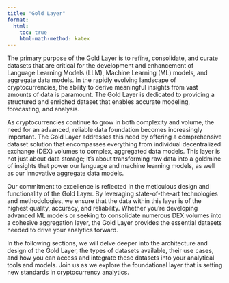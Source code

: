 ```yaml
---
title: "Gold Layer"
format:
  html:
    toc: true
    html-math-method: katex
---
```


The primary purpose of the Gold Layer is to refine, consolidate, and curate datasets that are critical for the development and enhancement of Language Learning Models (LLM), Machine Learning (ML) models, and aggregate data models. In the rapidly evolving landscape of cryptocurrencies, the ability to derive meaningful insights from vast amounts of data is paramount. The Gold Layer is dedicated to providing a structured and enriched dataset that enables accurate modeling, forecasting, and analysis.

As cryptocurrencies continue to grow in both complexity and volume, the need for an advanced, reliable data foundation becomes increasingly important. The Gold Layer addresses this need by offering a comprehensive dataset solution that encompasses everything from individual decentralized exchange (DEX) volumes to complex, aggregated data models. This layer is not just about data storage; it's about transforming raw data into a goldmine of insights that power our language and machine learning models, as well as our innovative aggregate data models.

Our commitment to excellence is reflected in the meticulous design and functionality of the Gold Layer. By leveraging state-of-the-art technologies and methodologies, we ensure that the data within this layer is of the highest quality, accuracy, and reliability. Whether you're developing advanced ML models or seeking to consolidate numerous DEX volumes into a cohesive aggregation layer, the Gold Layer provides the essential datasets needed to drive your analytics forward.

In the following sections, we will delve deeper into the architecture and design of the Gold Layer, the types of datasets available, their use cases, and how you can access and integrate these datasets into your analytical tools and models. Join us as we explore the foundational layer that is setting new standards in cryptocurrency analytics.